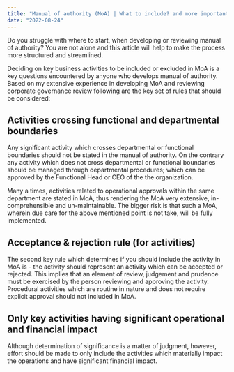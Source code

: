 ```yaml
---
title: "Manual of authority (MoA) | What to include? and more importantly what not to include?"
date: "2022-08-24"
---
```


Do you struggle with where to start, when developing or reviewing manual of authority? You are not alone and this article will help to make the process more structured and streamlined.

Deciding on key business activities to be included or excluded in MoA is a key questions encountered by anyone who develops manual of authority. Based on my extensive experience in developing MoA and reviewing corporate governance review following are the key set of rules that should be considered:

## Activities crossing functional and departmental boundaries

Any significant activity which crosses departmental or functional boundaries should not be stated in the manual of authority. On the contrary any activity which does not cross departmental or functional boundaries should be managed through departmental procedures; which can be approved by the Functional Head or CEO of the the organization.

Many a times, activities related to operational approvals within the same department are stated in MoA, thus rendering the MoA very extensive, in-comprehensible and un-maintainable. The bigger risk is that such a MoA, wherein due care for the above mentioned point is not take, will be fully implemented.

## Acceptance & rejection rule (for activities)

The second key rule which determines if you should include the activity in MoA is - the activity should represent an activity which can be accepted or rejected. This implies that an element of review, judgement and prudence must be exercised by the person reviewing and approving the activity. Procedural activities which are routine in nature and does not require explicit approval should not included in MoA.

## Only key activities having significant operational and financial impact

Although determination of significance is a matter of judgment, however, effort should be made to only include the activities which materially impact the operations and have significant financial impact.
